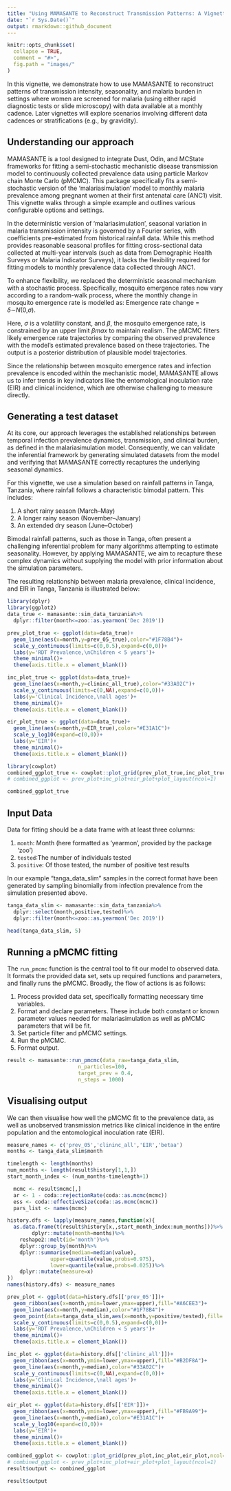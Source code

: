 ```yaml
---
title: "Using MAMASANTE to Reconstruct Transmission Patterns: A Vignette"
date: "`r Sys.Date()`"
output: rmarkdown::github_document
---
```


```r
knitr::opts_chunk$set(
  collapse = TRUE,
  comment = "#>",
  fig.path = "images/"
)
```

In this vignette, we demonstrate how to use MAMASANTE to reconstruct patterns of transmission intensity, seasonality, and malaria burden in settings where women are screened for malaria (using either rapid diagnostic tests or slide microscopy) with data available at a monthly cadence. Later vignettes will explore scenarios involving different data cadences or stratifications (e.g., by gravidity).

## Understanding our approach

MAMASANTE is a tool designed to integrate Dust, Odin, and MCState frameworks for fitting a semi-stochastic mechanistic disease transmission model to continuously collected prevalence data using particle Markov chain Monte Carlo (pMCMC). This package specifically fits a semi-stochastic version of the ‘malariasimulation’ model to monthly malaria prevalence among pregnant women at their first antenatal care (ANC1) visit. This vignette walks through a simple example and outlines various configurable options and settings.

In the deterministic version of ‘malariasimulation’, seasonal variation in malaria transmission intensity is governed by a Fourier series, with coefficients pre-estimated from historical rainfall data. While this method provides reasonable seasonal profiles for fitting cross-sectional data collected at multi-year intervals (such as data from Demographic Health Surveys or Malaria Indicator Surveys), it lacks the flexibility required for fitting models to monthly prevalence data collected through ANC1.

To enhance flexibility, we replaced the deterministic seasonal mechanism with a stochastic process. Specifically, mosquito emergence rates now vary according to a random-walk process, where the monthly change in mosquito emergence rate is modelled as:
Emergence rate change = *δ*∼*N*(0,*σ*).

Here, *σ* is a volatility constant, and *β*, the mosquito emergence rate, is constrained by an upper limit *βmax* to maintain realism. The pMCMC filters likely emergence rate trajectories by comparing the observed prevalence with the model's estimated prevalence based on these trajectories. The output is a posterior distribution of plausible model trajectories.

Since the relationship between mosquito emergence rates and infection prevalence is encoded within the mechanistic model, MAMASANTE allows us to infer trends in key indicators like the entomological inoculation rate (EIR) and clinical incidence, which are otherwise challenging to measure directly.

## Generating a test dataset

At its core, our approach leverages the established relationships between temporal infection prevalence dynamics, transmission, and clinical burden, as defined in the malariasimulation model. Consequently, we can validate the inferential framework by generating simulated datasets from the model and verifying that MAMASANTE correctly recaptures the underlying seasonal dynamics.

For this vignette, we use a simulation based on rainfall patterns in Tanga, Tanzania, where rainfall follows a characteristic bimodal pattern. This includes:

1. A short rainy season (March–May)
2. A longer rainy season (November–January)
3. An extended dry season (June–October)

Bimodal rainfall patterns, such as those in Tanga, often present a challenging inferential problem for many algorithms attempting to estimate seasonality. However, by applying MAMASANTE, we aim to recapture these complex dynamics without supplying the model with prior information about the simulation parameters.

The resulting relationship between malaria prevalence, clinical incidence, and EIR in Tanga, Tanzania is illustrated below:

```r
library(dplyr)
library(ggplot2)
data_true <- mamasante::sim_data_tanzania%>%
  dplyr::filter(month<=zoo::as.yearmon('Dec 2019'))

prev_plot_true <- ggplot(data=data_true)+
  geom_line(aes(x=month,y=prev_05_true),color="#1F78B4")+
  scale_y_continuous(limits=c(0,0.5),expand=c(0,0))+
  labs(y='RDT Prevalence,\nChildren < 5 years')+
  theme_minimal()+
  theme(axis.title.x = element_blank())

inc_plot_true <- ggplot(data=data_true)+
  geom_line(aes(x=month,y=clininc_all_true),color="#33A02C")+
  scale_y_continuous(limits=c(0,NA),expand=c(0,0))+
  labs(y='Clinical Incidence,\nall ages')+
  theme_minimal()+
  theme(axis.title.x = element_blank())

eir_plot_true <- ggplot(data=data_true)+
  geom_line(aes(x=month,y=EIR_true),color="#E31A1C")+
  scale_y_log10(expand=c(0,0))+
  labs(y='EIR')+
  theme_minimal()+
  theme(axis.title.x = element_blank())

library(cowplot)
combined_ggplot_true <- cowplot::plot_grid(prev_plot_true,inc_plot_true,eir_plot_true,ncol=1)
# combined_ggplot <- prev_plot+inc_plot+eir_plot+plot_layout(ncol=1)


```
```r
combined_ggplot_true
```


## Input Data

Data for fitting should be a data frame with at least three columns:

1.  `month`: Month (here formatted as 'yearmon', provided by the package 'zoo')
2.  `tested`:The number of individuals tested
3.  `positive`: Of those tested, the number of positive test results

In our example "tanga_data_slim" samples in the correct format have been generated by sampling binomially from infection prevalence from the simulation presented above.

```r
tanga_data_slim <- mamasante::sim_data_tanzania%>%
  dplyr::select(month,positive,tested)%>%
  dplyr::filter(month<=zoo::as.yearmon('Dec 2019'))
```

```r
head(tanga_data_slim, 5)
```

## Running a pMCMC fitting

The `run_pmcmc` function is the central tool to fit our model to observed data. It formats the provided data set, sets up required functions and parameters, and finally runs the pMCMC. Broadly, the flow of actions is as follows:

1.  Process provided data set, specifically formatting necessary time variables.
2.  Format and declare parameters. These include both constant or known parameter values needed for malariasimulation as well as pMCMC parameters that will be fit.
3.  Set particle filter and pMCMC settings.
4.  Run the pMCMC.
5.  Format output.

```r
result <- mamasante::run_pmcmc(data_raw=tanga_data_slim,
                       n_particles=100,
                       target_prev = 0.4,
                       n_steps = 1000)
```

## Visualising output

We can then visualise how well the pMCMC fit to the prevalence data, as well as 
unobserved transmission metrics like clinical incidence in the entire population
and the entomological inoculation rate (EIR).

```r
measure_names <- c('prev_05','clininc_all','EIR','betaa')
months <- tanga_data_slim$month

timelength <- length(months)
num_months <- length(result$history[1,1,])
start_month_index <- (num_months-timelength+1)

  mcmc <- result$mcmc[,]
  ar <- 1 - coda::rejectionRate(coda::as.mcmc(mcmc))
  ess <- coda::effectiveSize(coda::as.mcmc(mcmc))
  pars_list <- names(mcmc)

history.dfs <- lapply(measure_names,function(x){
  as.data.frame(t(result$history[x,,start_month_index:num_months]))%>%
        dplyr::mutate(month=months)%>%
    reshape2::melt(id='month')%>%
    dplyr::group_by(month)%>%
    dplyr::summarise(median=median(value),
              upper=quantile(value,probs=0.975),
              lower=quantile(value,probs=0.025))%>%
    dplyr::mutate(measure=x)
})
names(history.dfs) <- measure_names

prev_plot <- ggplot(data=history.dfs[['prev_05']])+
  geom_ribbon(aes(x=month,ymin=lower,ymax=upper),fill="#A6CEE3")+
  geom_line(aes(x=month,y=median),color="#1F78B4")+
  geom_point(data=tanga_data_slim,aes(x=month,y=positive/tested),fill='black')+
  scale_y_continuous(limits=c(0,0.5),expand=c(0,0))+
  labs(y='RDT Prevalence,\nChildren < 5 years')+
  theme_minimal()+
  theme(axis.title.x = element_blank())

inc_plot <- ggplot(data=history.dfs[['clininc_all']])+
  geom_ribbon(aes(x=month,ymin=lower,ymax=upper),fill="#B2DF8A")+
  geom_line(aes(x=month,y=median),color="#33A02C")+
  scale_y_continuous(limits=c(0,NA),expand=c(0,0))+
  labs(y='Clinical Incidence,\nall ages')+
  theme_minimal()+
  theme(axis.title.x = element_blank())

eir_plot <- ggplot(data=history.dfs[['EIR']])+
  geom_ribbon(aes(x=month,ymin=lower,ymax=upper),fill="#FB9A99")+
  geom_line(aes(x=month,y=median),color="#E31A1C")+
  scale_y_log10(expand=c(0,0))+
  labs(y='EIR')+
  theme_minimal()+
  theme(axis.title.x = element_blank())

combined_ggplot <- cowplot::plot_grid(prev_plot,inc_plot,eir_plot,ncol=1)
# combined_ggplot <- prev_plot+inc_plot+eir_plot+plot_layout(ncol=1)
result$output <- combined_ggplot

```

```r
result$output

```
